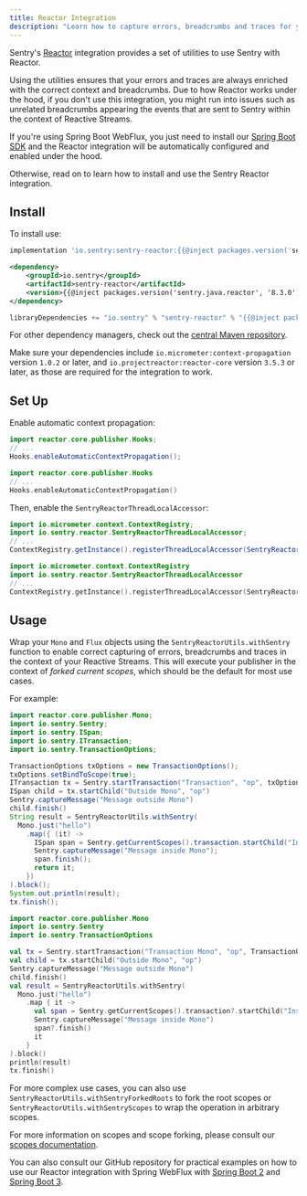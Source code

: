 ```yaml
---
title: Reactor Integration
description: "Learn how to capture errors, breadcrumbs and traces for your reactive applications."
---
```


Sentry's [Reactor](https://projectreactor.io/) integration provides a set of utilities to use Sentry with Reactor.

Using the utilities ensures that your errors and traces are always enriched with the correct context and breadcrumbs.
Due to how Reactor works under the hood, if you don't use this integration, you might run into issues such as unrelated breadcrumbs appearing the events that are sent to Sentry within the context of Reactive Streams.

If you're using Spring Boot WebFlux, you just need to install our [Spring Boot SDK](/platforms/java/guides/spring-boot/) and the Reactor integration will be automatically configured and enabled under the hood.

Otherwise, read on to learn how to install and use the Sentry Reactor integration.

## Install

To install use:

```groovy {tabTitle:Gradle}
implementation 'io.sentry:sentry-reactor:{{@inject packages.version('sentry.java.reactor', '8.3.0') }}'
```

```xml {tabTitle:Maven}
<dependency>
    <groupId>io.sentry</groupId>
    <artifactId>sentry-reactor</artifactId>
    <version>{{@inject packages.version('sentry.java.reactor', '8.3.0') }}</version>
</dependency>
```

```scala {tabTitle: SBT}
libraryDependencies += "io.sentry" % "sentry-reactor" % "{{@inject packages.version('sentry.java.reactor', '8.3.0') }}"
```

For other dependency managers, check out the [central Maven repository](https://search.maven.org/artifact/io.sentry/sentry-reactor).

Make sure your dependencies include `io.micrometer:context-propagation` version `1.0.2` or later, and `io.projectreactor:reactor-core` version `3.5.3` or later, as those are required for the integration to work.

## Set Up

Enable automatic context propagation:
```java
import reactor.core.publisher.Hooks;
// ...
Hooks.enableAutomaticContextPropagation();
```

```kotlin
import reactor.core.publisher.Hooks
// ...
Hooks.enableAutomaticContextPropagation()
```

Then, enable the `SentryReactorThreadLocalAccessor`:
```java
import io.micrometer.context.ContextRegistry;
import io.sentry.reactor.SentryReactorThreadLocalAccessor;
// ...
ContextRegistry.getInstance().registerThreadLocalAccessor(SentryReactorThreadLocalAccessor());
```

```kotlin
import io.micrometer.context.ContextRegistry
import io.sentry.reactor.SentryReactorThreadLocalAccessor
// ...
ContextRegistry.getInstance().registerThreadLocalAccessor(SentryReactorThreadLocalAccessor())
```

## Usage

Wrap your `Mono` and `Flux` objects using the `SentryReactorUtils.withSentry` function to enable correct capturing of errors, breadcrumbs and traces in the context of your Reactive Streams.
This will execute your publisher in the context of *forked current scopes*, which should be the default for most use cases.

For example:
```java
import reactor.core.publisher.Mono;
import io.sentry.Sentry;
import io.sentry.ISpan;
import io.sentry.ITransaction;
import io.sentry.TransactionOptions;

TransactionOptions txOptions = new TransactionOptions();
txOptions.setBindToScope(true);
ITransaction tx = Sentry.startTransaction("Transaction", "op", txOptions);
ISpan child = tx.startChild("Outside Mono", "op")
Sentry.captureMessage("Message outside Mono")
child.finish()
String result = SentryReactorUtils.withSentry(
  Mono.just("hello")
    .map({ (it) ->
      ISpan span = Sentry.getCurrentScopes().transaction.startChild("Inside Mono", "map");
      Sentry.captureMessage("Message inside Mono");
      span.finish();
      return it;
    })
).block();
System.out.println(result);
tx.finish();
```

```kotlin
import reactor.core.publisher.Mono
import io.sentry.Sentry
import io.sentry.TransactionOptions

val tx = Sentry.startTransaction("Transaction Mono", "op", TransactionOptions().also { it.isBindToScope = true })
val child = tx.startChild("Outside Mono", "op")
Sentry.captureMessage("Message outside Mono")
child.finish()
val result = SentryReactorUtils.withSentry(
  Mono.just("hello")
    .map { it ->
      val span = Sentry.getCurrentScopes().transaction?.startChild("Inside Mono", "map")
      Sentry.captureMessage("Message inside Mono")
      span?.finish()
      it
    }
).block()
println(result)
tx.finish()
```

For more complex use cases, you can also use `SentryReactorUtils.withSentryForkedRoots` to fork the root scopes or `SentryReactorUtils.withSentryScopes` to wrap the operation in arbitrary scopes.

For more information on scopes and scope forking, please consult our [scopes documentation](https://docs.sentry.io/platforms/java/enriching-events/scopes).

You can also consult our GitHub repository for practical examples on how to use our Reactor integration with Spring WebFlux with [Spring Boot 2](https://github.com/getsentry/sentry-java/tree/main/sentry-samples/sentry-samples-spring-boot-webflux) and [Spring Boot 3](https://github.com/getsentry/sentry-java/tree/main/sentry-samples/sentry-samples-spring-boot-webflux-jakarta).
